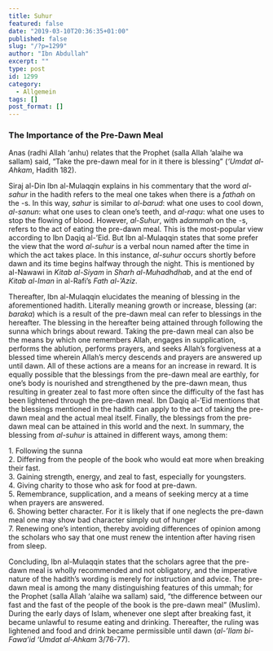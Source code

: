 ```yaml
---
title: Suhur
featured: false
date: "2019-03-10T20:36:35+01:00"
published: false
slug: "/?p=1299"
author: "Ibn Abdullah"
excerpt: ""
type: post
id: 1299
category:
  - Allgemein
tags: []
post_format: []
---
```


### The Importance of the Pre-Dawn Meal

Anas (radhi Allah ‘anhu) relates that the Prophet (salla Allah ’alaihe wa sallam) said, “Take the pre-dawn meal for in it there is blessing” (_‘Umdat al-Ahkam_, Hadith 182).

Siraj al-Din Ibn al-Mulaqqin explains in his commentary that the word _al-sahur_ in the hadith refers to the meal one takes when there is a _fathah_ on the -s. In this way, _sahur_ is similar to _al-barud_: what one uses to cool down, _al-sanun_: what one uses to clean one’s teeth, and _al-raqu_: what one uses to stop the flowing of blood. However, _al-Suhur_, with a*dammah* on the -s, refers to the act of eating the pre-dawn meal. This is the most-popular view according to Ibn Daqiq al-’Eid. But Ibn al-Mulaqqin states that some prefer the view that the word _al-suhur_ is a verbal noun named after the time in which the act takes place. In this instance, _al-suhur_ occurs shortly before dawn and its time begins halfway through the night. This is mentioned by al-Nawawi in _Kitab al-Siyam_ in _Sharh al-Muhadhdhab_, and at the end of _Kitab al-Iman_ in al-Rafi’s _Fath al-’Aziz_.

Thereafter, Ibn al-Mulaqqin elucidates the meaning of blessing in the aforementioned hadith. Literally meaning growth or increase, blessing (ar: _baraka_) which is a result of the pre-dawn meal can refer to blessings in the hereafter. The blessing in the hereafter being attained through following the sunna which brings about reward. Taking the pre-dawn meal can also be the means by which one remembers Allah, engages in supplication, performs the ablution, performs prayers, and seeks Allah’s forgiveness at a blessed time wherein Allah’s mercy descends and prayers are answered up until dawn. All of these actions are a means for an increase in reward. It is equally possible that the blessings from the pre-dawn meal are earthly, for one’s body is nourished and strengthened by the pre-dawn mean, thus resulting in greater zeal to fast more often since the difficulty of the fast has been lightened through the pre-dawn meal. Ibn Daqiq al-’Eid mentions that the blessings mentioned in the hadith can apply to the act of taking the pre-dawn meal and the actual meal itself. Finally, the blessings from the pre-dawn meal can be attained in this world and the next. In summary, the blessing from _al-suhur_ is attained in different ways, among them:

1\. Following the sunna  
2\. Differing from the people of the book who would eat more when breaking their fast.  
3\. Gaining strength, energy, and zeal to fast, especially for youngsters.  
4\. Giving charity to those who ask for food at pre-dawn.  
5\. Remembrance, supplication, and a means of seeking mercy at a time when prayers are answered.  
6\. Showing better character. For it is likely that if one neglects the pre-dawn meal one may show bad character simply out of hunger  
7\. Renewing one’s intention, thereby avoiding differences of opinion among the scholars who say that one must renew the intention after having risen from sleep.

Concluding, Ibn al-Mulaqqin states that the scholars agree that the pre-dawn meal is wholly recommended and not obligatory, and the imperative nature of the hadith’s wording is merely for instruction and advice. The pre-dawn meal is among the many distinguishing features of this ummah; for the Prophet (salla Allah ‘alaihe wa sallam) said, “the difference between our fast and the fast of the people of the book is the pre-dawn meal” (Muslim). During the early days of Islam, whenever one slept after breaking fast, it became unlawful to resume eating and drinking. Thereafter, the ruling was lightened and food and drink became permissible until dawn (_al-’Ilam bi-Fawa’id ‘Umdat al-Ahkam_ 3/76-77).
